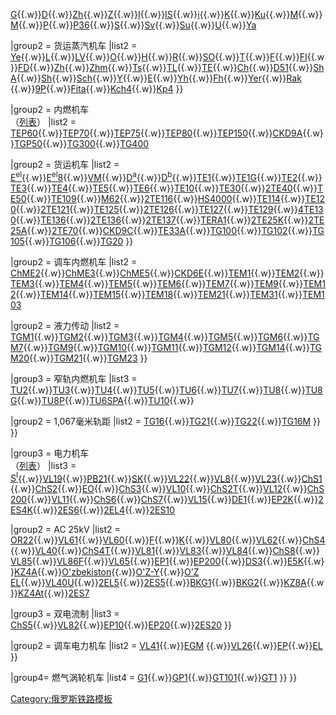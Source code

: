 <noinclude>{{Memo|对于停止使用的车辆型号，请只在有[[Wikipedia:可供查证|可供查证]]的资料表明其全部车辆均已除籍时才列举在下方「退役车辆」子列表中。|notice}}</noinclude>
{{Navbox with collapsible groups
|name = 蘇聯及獨聯體國家鐵路機車
|title = [[File:Coat of arms of the Soviet Union 1.svg|20px|link=苏联]] {{color|black|苏联及独联体国家铁路机车}} [[File:Emblem of CIS.svg|20px|link=獨立國家聯合體]]
|titlestyle = border-left:solid 3em #5686BF; border-right:solid 3em #5686BF; background-color:#eee;
|state    = {{{state|collapsed}}}
|oddstyle = background:silver; font-weight:bold;
|above =
|listclass = hlist
|liststyle = width:auto;
|groupstyle = background:silver; font-weight:bold; width:7.5em
|group1=现役车辆
|list1={{navbox subgroup

|group1 = 蒸汽机车<br />（[[苏联蒸汽机车列表|列表]]）
|list1 = 
{{Navbox|child
|group1   = 客运蒸汽机车
|list1  = [[A型蒸汽机车|A]]{{.w}}[[B型蒸汽机车|B]]{{.w}}[[V型蒸汽机车|V]]{{.w}}[[G型蒸汽机车|G]]{{.w}}[[D型蒸汽机车|D]]{{.w}}[[Zh型蒸汽机车|Zh]]{{.w}}[[Z型蒸汽机车|Z]]{{.w}}[[I型蒸汽机车|I]]{{.w}}[[IS型蒸汽机车|IS]]{{.w}}[[i型蒸汽机车|i]]{{.w}}[[K型蒸汽机车|K]]{{.w}}[[Ku型蒸汽机车|Ku]]{{.w}}[[M型蒸汽机车|M]]{{.w}}[[N型蒸汽机车|M]]{{.w}}[[P型蒸汽机车|P]]{{.w}}[[P36型蒸汽机车|P36]]{{.w}}[[S型蒸汽机车|S]]{{.w}}[[Sv型蒸汽机车|Sv]]{{.w}}[[Su型蒸汽机车|Su]]{{.w}}[[U型蒸汽机车|U]]{{.w}}[[Ya型蒸汽机车|Ya]]

|group2   = 货运蒸汽机车
|list2  = [[Ye型蒸汽机车|Ye]]{{.w}}[[L型蒸汽机车|L]]{{.w}}[[LV型蒸汽机车|LV]]{{.w}}[[O型蒸汽机车|O]]{{.w}}[[H型蒸汽机车|H]]{{.w}}[[R型蒸汽机车|R]]{{.w}}[[SO型蒸汽机车|SO]]{{.w}}[[T型蒸汽机车|T]]{{.w}}[[F型蒸汽机车|F]]{{.w}}[[Fl型蒸汽机车|FI]]{{.w}}[[FD型蒸汽机车|FD]]{{.w}}[[Zh型蒸汽机车|Zh]]{{.w}}[[Zhm型蒸汽机车|Zhm]]{{.w}}[[德意志国铁路03型蒸汽机车|Ts]]{{.w}}[[德意志国铁路42型蒸汽机车|TL]]{{.w}}[[德意志国铁路52型蒸汽机车|TE]]{{.w}}[[Ch型蒸汽机车|Ch]]{{.w}}[[日本国铁D51型蒸汽机车|D51]]{{.w}}[[美国陆军运输部S160型蒸汽机车|ShA]]{{.w}}[[Sh型蒸汽机车|Sh]]{{.w}}[[Sch型蒸汽机车|Sch]]{{.w}}[[Y型蒸汽机车|Y]]{{.w}}[[E型蒸汽机车|E]]{{.w}}[[Yh型蒸汽机车|Yh]]{{.w}}[[Fh型蒸汽机车|Fh]]{{.w}}[[Yer型蒸汽机车|Yer]]{{.w}}[[Rak型蒸汽机车|Rak]] {{.w}}[[9P型蒸汽机车|9P]]{{.w}}[[Fita型蒸汽机车|Fita]]{{.w}}[[Kch4型蒸汽机车|Kch4]]{{.w}}[[Kp4型蒸汽机车|Kp4]]
}}

|group2 = 内燃机车<br />（[[苏联及俄罗斯柴油机车列表|列表]]）
|list2 = 
{{Navbox|child
|group1   = 干线内燃机车
|list1    = 
{{Navbox|child
|group1 = 客运机车
|list1  = [[TE7型柴油机车|TE7]]{{.w}}[[TEP10型柴油机车|TEP10]]{{.w}}[[TEP60型柴油机车|TEP60]]{{.w}}[[TEP70型柴油机车|TEP70]]{{.w}}[[TEP75型柴油机车|TEP75]]{{.w}}[[TEP80型柴油机车|TEP80]]{{.w}}[[TEP150型柴油机车|TEP150]]{{.w}}[[CKD9A型柴油机车|CKD9A]]{{.w}}[[TGP50型柴油机车|TGP50]]{{.w}}[[TG300型柴油机车|TG300]]{{.w}}[[TG400型柴油机车|TG400]]

|group2 = 货运机车
|list2 = [[苏联铁路Eel型柴油机车|E<sup>el</sup>]]{{.w}}[[苏联铁路Eel8型柴油机车|E<sup>el</sup>8]]{{.w}}[[苏联铁路VM型柴油机车|VM]]{{.w}}[[RSD-1型柴油机车|D<sup>a</sup>]]{{.w}}[[苏联铁路Db型柴油机车|D<sup>b</sup>]]{{.w}}[[TE1型柴油机车|TE1]]{{.w}}[[TE1G型煤气内燃机车|TE1G]]{{.w}}[[TE2型柴油机车|TE2]]{{.w}}[[TE3型柴油机车|TE3]]{{.w}}[[TE4型煤气内燃机车|TE4]]{{.w}}[[TE5型柴油机车|TE5]]{{.w}}[[TE6型柴油机车|TE6]]{{.w}}[[TE10型柴油机车|TE10]]{{.w}}[[TE30型柴油机车|TE30]]{{.w}}[[2TE40型柴油机车|2TE40]]{{.w}}[[TE50型柴油机车|TE50]]{{.w}}[[TE109型柴油机车|TE109]]{{.w}}[[M62型柴油机车|M62]]{{.w}}[[2TE116型柴油机车|2TE116]]{{.w}}[[HS4000型柴油机车|HS4000]]{{.w}}[[TE114型柴油机车|TE114]]{{.w}}[[TE120型柴油机车|TE120]]{{.w}}[[2TE121型柴油机车|2TE121]]{{.w}}[[TE125型柴油机车|TE125]]{{.w}}[[2TE126型柴油机车|2TE126]]{{.w}}[[TE127型柴油机车|TE127]]{{.w}}[[TE129型柴油机车|TE129]]{{.w}}[[4TE130型柴油机车|4TE130]]{{.w}}[[TE136型柴油机车|TE136]]{{.w}}[[2TE136型柴油机车|2TE136]]{{.w}}[[2TE137型柴油机车|2TE137]]{{.w}}[[TERA1型柴油机车|TERA1]]{{.w}}[[2TE25K型柴油机车|2TE25K]]{{.w}}[[2TE25A型柴油机车|2TE25A]]{{.w}}[[2TE70型柴油机车|2TE70]]{{.w}}[[CKD9C型柴油机车|CKD9C]]{{.w}}[[TE33A型柴油机车|TE33A]]{{.w}}[[TG100型柴油机车|TG100]]{{.w}}[[TG102型柴油机车|TG102]]{{.w}}[[TG105型柴油机车|TG105]]{{.w}}[[TG106型柴油机车|TG106]]{{.w}}[[TG20型柴油机车|TG20]]
}}

|group2 = 调车内燃机车
|list2 = 
{{Navbox|child
|group1 = 电力传动
|list1 = [[VME1型柴油机车|VME1]]{{.w}}[[ChME2型柴油机车|ChME2]]{{.w}}[[ChME3型柴油机车|ChME3]]{{.w}}[[ChME5型柴油机车|ChME5]]{{.w}}[[CKD6E型内燃机车|CKD6E]]{{.w}}[[TEM1型柴油机车|TEM1]]{{.w}}[[TEM2型柴油机车|TEM2]]{{.w}}[[TEM3型柴油机车|TEM3]]{{.w}}[[TEM4型柴油机车|TEM4]]{{.w}}[[TEM5型柴油机车|TEM5]]{{.w}}[[TEM6型柴油机车|TEM6]]{{.w}}[[TEM7型柴油机车|TEM7]]{{.w}}[[TEM9型柴油机车|TEM9]]{{.w}}[[TEM12型柴油机车|TEM12]]{{.w}}[[TEM14型柴油机车|TEM14]]{{.w}}[[TEM15型柴油机车|TEM15]]{{.w}}[[TEM18型柴油机车|TEM18]]{{.w}}[[TEM21型柴油机车|TEM21]]{{.w}}[[TEM31型柴油机车|TEM31]]{{.w}}[[TEM103型柴油机车|TEM103]]

|group2 = 液力传动
|list2 = [[TGM1型柴油机车|TGM1]]{{.w}}[[TGM2型柴油机车|TGM2]]{{.w}}[[TGM3型柴油机车|TGM3]]{{.w}}[[TGM4型柴油机车|TGM4]]{{.w}}[[TGM5型柴油机车|TGM5]]{{.w}}[[TGM6型柴油机车|TGM6]]{{.w}}[[TGM7型柴油机车|TGM7]]{{.w}}[[TGM9型柴油机车|TGM9]]{{.w}}[[TGM10型柴油机车|TGM10]]{{.w}}[[TGM11型柴油机车|TGM11]]{{.w}}[[TGM12型柴油机车|TGM12]]{{.w}}[[TGM14型柴油机车|TGM14]]{{.w}}[[TGM20型柴油机车|TGM20]]{{.w}}[[TGM21型柴油机车|TGM21]]{{.w}}[[TGM23型柴油机车|TGM23]]
}}

|group3 = 窄轨内燃机车
|list3 = 
{{Navbox|child
|group1 = 750毫米轨距
|list1  = [[TU1型柴油机车|TU1]]{{.w}}[[TU2型柴油机车|TU2]]{{.w}}[[TU3型柴油机车|TU3]]{{.w}}[[TU4型柴油机车|TU4]]{{.w}}[[TU5型柴油机车|TU5]]{{.w}}[[TU6型柴油机车|TU6]]{{.w}}[[TU7型柴油机车|TU7]]{{.w}}[[TU8型柴油机车|TU8]]{{.w}}[[TU8G型柴油机车|TU8G]]{{.w}}[[TU8P型柴油机车|TU8P]]{{.w}}[[TU6SPA型柴油机车|TU6SPA]]{{.w}}[[TU10型柴油机车|TU10]]{{.w}}

|group2 = 1,067毫米轨距
|list2  = [[TG16型柴油机车|TG16]]{{.w}}[[TG21型柴油机车|TG21]]{{.w}}[[TG21型柴油机车|TG22]]{{.w}}[[TG16M型柴油机车|TG16M]]
}}
}}

|group3 = 电力机车<br />（[[苏联及俄罗斯电力机车列表|列表]]）
|list3 = 
{{Navbox|child

|group1   = 干线电力机车
|list1    = 
{{Navbox|child
|group1 = DC 3000V
|list1  = [[苏联铁路S型电力机车|S]]{{.w}}[[苏联铁路Ss型电力机车|S<sup>s</sup>]]{{.w}}[[苏联铁路SI型电力机车|S<sup>I</sup>]]{{.w}}[[VL19型电力机车|VL19]]{{.w}}[[PB21型电力机车|PB21]]{{.w}}[[苏联铁路SK型电力机车|SK]]{{.w}}[[VL22型电力机车|VL22]]{{.w}}[[VL8型电力机车|VL8]]{{.w}}[[VL23型电力机车|VL23]]{{.w}}[[ChS1型电力机车|ChS1]]{{.w}}[[ChS2型电力机车|ChS2]]{{.w}}[[苏联铁路EO型电力机车|EO]]{{.w}}[[ChS3型电力机车|ChS3]]{{.w}}[[VL10型电力机车|VL10]]{{.w}}[[ChS2T型电力机车|ChS2T]]{{.w}}[[VL12型电力机车|VL12]]{{.w}}[[ChS200型电力机车|ChS200]]{{.w}}[[VL11型电力机车|VL11]]{{.w}}[[ChS6型电力机车|ChS6]]{{.w}}[[ChS7型电力机车|ChS7]]{{.w}}[[VL15型电力机车|VL15]]{{.w}}[[DE1型电力机车|DE1]]{{.w}}[[EP2K型电力机车|EP2K]]{{.w}}[[2ES4K型电力机车|2ES4K]]{{.w}}[[2ES6型电力机车|2ES6]]{{.w}}[[2EL4型电力机车|2EL4]]{{.w}}[[2ES10型电力机车|2ES10]]

|group2 = AC 25kV
|list2 = [[OR22型电力机车|OR22]]{{.w}}[[VL61型电力机车|VL61]]{{.w}}[[VL60型电力机车|VL60]]{{.w}}[[苏联铁路F型电力机车|F]]{{.w}}[[苏联铁路K型电力机车|K]]{{.w}}[[VL80型电力机车|VL80]]{{.w}}[[VL62型电力机车|VL62]]{{.w}}[[ChS4型电力机车|ChS4]]{{.w}}[[VL40型电力机车|VL40]]{{.w}}[[ChS4T型电力机车|ChS4T]]{{.w}}[[VL81型电力机车|VL81]]{{.w}}[[VL83型电力机车|VL83]]{{.w}}[[VL84型电力机车|VL84]]{{.w}}[[ChS8型电力机车|ChS8]]{{.w}}[[VL85型电力机车|VL85]]{{.w}}[[VL86F型电力机车|VL86F]]{{.w}}[[VL65型电力机车|VL65]]{{.w}}[[EP1型电力机车|EP1]]{{.w}}[[EP200型电力机车|EP200]]{{.w}}[[DS3型电力机车|DS3]]{{.w}}[[E5K型电力机车|E5K]]{{.w}}[[KZ4A型電力機車|KZ4A]]{{.w}}[[O'zbekiston型電力機車|O'zbekiston]]{{.w}}[[O'Z-Y型电力机车|O'Z-Y]]{{.w}}[[和谐3C型电力机车|O'Z EL]]{{.w}}[[VL40U型电力机车|VL40U]]{{.w}}[[2EL5型电力机车|2EL5]]{{.w}}[[2ES5型电力机车|2ES5]]{{.w}}[[BKG1型电力机车|BKG1]]{{.w}}[[BKG2型电力机车|BKG2]]{{.w}}[[KZ8A型電力機車|KZ8A]]{{.w}}[[KZ4At型电力机车|KZ4At]]{{.w}}[[2ES7型电力机车|2ES7]]

|group3 = 双电流制
|list3 = [[ChS5型电力机车|ChS5]]{{.w}}[[VL82型电力机车|VL82]]{{.w}}[[EP10型电力机车|EP10]]{{.w}}[[EP20型电力机车|EP20]]{{.w}}[[2ES20型电力机车|2ES20]]
}}

|group2   = 调车电力机车
|list2 = [[VL41型电力机车|VL41]]{{.w}}[[EGM型电力机车|EGM]] {{.w}}[[VL26型电力机车|VL26]]{{.w}}[[EP型电力机车|EP]]{{.w}}[[EL型电力机车|EL]]
}}

|group4= 燃气涡轮机车
|list4 = [[G1型燃气轮机车|G1]]{{.w}}[[GP1型燃气轮机车|GP1]]{{.w}}[[GT101型燃气轮机车|GT101]]{{.w}}[[GT1型燃气轮机车|GT1]]
}}
<!--
|group2=退役车辆
|list2={{navbox subgroup
|groupstyle= width:7.5em;

|group1 = 蒸汽机车<br />（[[苏联蒸汽机车列表|列表]]）
|list1 = 
{{Navbox|child
|group1   = 客运蒸汽机车
|list1  = 

|group2   = 货运蒸汽机车
|list2  = 
}}

|group2 = 内燃机车<br />（[[苏联及俄罗斯柴油机车列表|列表]]）
|list2 = 
{{Navbox|child
|group1   = 干线内燃机车
|list1    = 
{{Navbox|child
|group1 = 客运机车
|list1  = 

|group2 = 货运机车
|list2 = 
}}

|group2 = 调车内燃机车
|list2 = 
{{Navbox|child
|group1 = 电力传动
|list1 = 

|group2 = 液力传动
|list2 = 
}}

|group3 = 窄轨内燃机车
|list3 = 
{{Navbox|child
|group1 = 750毫米轨距
|list1  = 

|group2 = 1,067毫米轨距
|list2  = 
}}
}}

|group3 = 电力机车<br />（[[苏联及俄罗斯电力机车列表|列表]]）
|list3 = 
{{Navbox|child

|group1   = 干线电力机车
|list1    = 
{{Navbox|child
|group1 = DC 3000V
|list1  = 

|group2 = AC 25kV
|list2 = 

|group3 = 双电流制
|list3 = 
}}

|group2   = 调车电力机车
|list2 =
}}

|group4= 燃气涡轮机车
|list4 =
}}
-->
}}<noinclude>[[Category:俄罗斯铁路模板]]</noinclude>